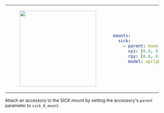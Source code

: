 <table>
<tr>
<td>
<center>
<figure>
    <img src={require("./img/sick_upright.png").default} width="250" />
</figure>
</center>
</td>
<td>

```yaml
mounts:
  sick:
    - parent: base_link
      xyz: [0.0, 0.0, 0.0]
      rpy: [0.0, 0.0, 0.0]
      model: upright
```
</td>
</tr>
</table>

Attach an accessory to the SICK mount by setting the accessory's `parent` parameter to `sick_0_mount`.
